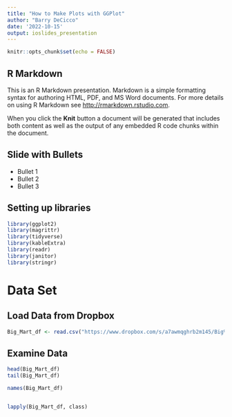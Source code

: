 ```yaml
---
title: "How to Make Plots with GGPlot"
author: "Barry DeCicco"
date: '2022-10-15'
output: ioslides_presentation
---
```


```r
knitr::opts_chunk$set(echo = FALSE)
```

## R Markdown

This is an R Markdown presentation. Markdown is a simple formatting syntax for authoring HTML, PDF, and MS Word documents. For more details on using R Markdown see <http://rmarkdown.rstudio.com>.

When you click the **Knit** button a document will be generated that includes both content as well as the output of any embedded R code chunks within the document.

## Slide with Bullets

- Bullet 1
- Bullet 2
- Bullet 3

## Setting up libraries

```r

library(ggplot2)
library(magrittr)
library(tidyverse)
library(kableExtra)
library(readr)
library(janitor)
library(stringr)

```


# Data Set

## Load Data from Dropbox

```r

Big_Mart_df <- read.csv("https://www.dropbox.com/s/a7awmqghrb2m145/Big%20Mart%20Dataset%20-%20Sheet1.csv?dl=1")


```



## Examine Data

```r

head(Big_Mart_df)
tail(Big_Mart_df)


```

```r

names(Big_Mart_df)



```


```r


lapply(Big_Mart_df, class)


```